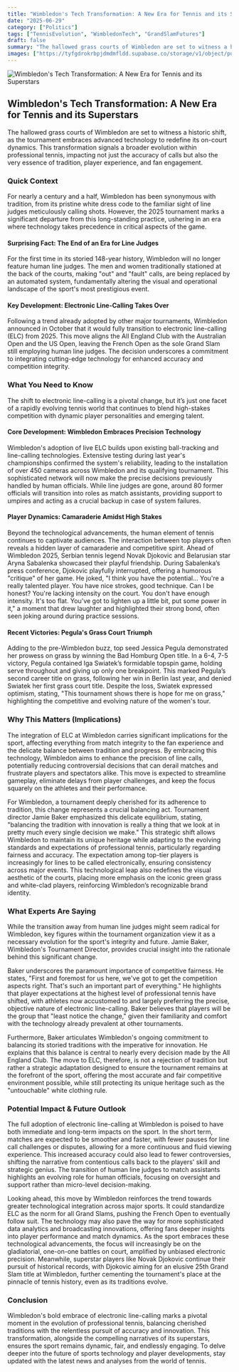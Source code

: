 ```yaml
---
title: "Wimbledon's Tech Transformation: A New Era for Tennis and its Superstars"
date: "2025-06-29"
category: ["Politics"]
tags: ["TennisEvolution", "WimbledonTech", "GrandSlamFutures"]
draft: false
summary: "The hallowed grass courts of Wimbledon are set to witness a historic shift, as the tournament embraces advanced technology to redefine its on-court dynamics. This transformation signals a broader evolution within professional tennis, impacting not just the accuracy of calls but also the very essence of tradition, player experience, and fan engagement."
images: ["https://tyfgdrokrbpjdmdmfldd.supabase.co/storage/v1/object/public/image/2025-06-29-10-02-58-983-04-00.jpg"]
---
```



![Wimbledon's Tech Transformation: A New Era for Tennis and its Superstars](https://tyfgdrokrbpjdmdmfldd.supabase.co/storage/v1/object/public/image/2025-06-29-10-02-58-983-04-00.jpg)

## Wimbledon's Tech Transformation: A New Era for Tennis and its Superstars

The hallowed grass courts of Wimbledon are set to witness a historic shift, as the tournament embraces advanced technology to redefine its on-court dynamics. This transformation signals a broader evolution within professional tennis, impacting not just the accuracy of calls but also the very essence of tradition, player experience, and fan engagement.

### Quick Context

For nearly a century and a half, Wimbledon has been synonymous with tradition, from its pristine white dress code to the familiar sight of line judges meticulously calling shots. However, the 2025 tournament marks a significant departure from this long-standing practice, ushering in an era where technology takes precedence in critical aspects of the game.

#### Surprising Fact: The End of an Era for Line Judges

For the first time in its storied 148-year history, Wimbledon will no longer feature human line judges. The men and women traditionally stationed at the back of the courts, making "out" and "fault" calls, are being replaced by an automated system, fundamentally altering the visual and operational landscape of the sport's most prestigious event.

#### Key Development: Electronic Line-Calling Takes Over

Following a trend already adopted by other major tournaments, Wimbledon announced in October that it would fully transition to electronic line-calling (ELC) from 2025. This move aligns the All England Club with the Australian Open and the US Open, leaving the French Open as the sole Grand Slam still employing human line judges. The decision underscores a commitment to integrating cutting-edge technology for enhanced accuracy and competition integrity.

### What You Need to Know

The shift to electronic line-calling is a pivotal change, but it’s just one facet of a rapidly evolving tennis world that continues to blend high-stakes competition with dynamic player personalities and emerging talent.

#### Core Development: Wimbledon Embraces Precision Technology

Wimbledon's adoption of live ELC builds upon existing ball-tracking and line-calling technologies. Extensive testing during last year's championships confirmed the system's reliability, leading to the installation of over 450 cameras across Wimbledon and its qualifying tournament. This sophisticated network will now make the precise decisions previously handled by human officials. While line judges are gone, around 80 former officials will transition into roles as match assistants, providing support to umpires and acting as a crucial backup in case of system failures.

#### Player Dynamics: Camaraderie Amidst High Stakes

Beyond the technological advancements, the human element of tennis continues to captivate audiences. The interaction between top players often reveals a hidden layer of camaraderie and competitive spirit. Ahead of Wimbledon 2025, Serbian tennis legend Novak Djokovic and Belarusian star Aryna Sabalenka showcased their playful friendship. During Sabalenka’s press conference, Djokovic playfully interrupted, offering a humorous "critique" of her game. He joked, "I think you have the potential... You're a really talented player. You have nice strokes, good technique. Can I be honest? You're lacking intensity on the court. You don't have enough intensity. It's too flat. You've got to lighten up a little bit, put some power in it," a moment that drew laughter and highlighted their strong bond, often seen joking around during practice sessions.

#### Recent Victories: Pegula's Grass Court Triumph

Adding to the pre-Wimbledon buzz, top seed Jessica Pegula demonstrated her prowess on grass by winning the Bad Homburg Open title. In a 6-4, 7-5 victory, Pegula contained Iga Swiatek’s formidable topspin game, holding serve throughout and giving up only one breakpoint. This marked Pegula’s second career title on grass, following her win in Berlin last year, and denied Swiatek her first grass court title. Despite the loss, Swiatek expressed optimism, stating, "This tournament shows there is hope for me on grass," highlighting the competitive and evolving nature of the women's tour.

### Why This Matters (Implications)

The integration of ELC at Wimbledon carries significant implications for the sport, affecting everything from match integrity to the fan experience and the delicate balance between tradition and progress. By embracing this technology, Wimbledon aims to enhance the precision of line calls, potentially reducing controversial decisions that can derail matches and frustrate players and spectators alike. This move is expected to streamline gameplay, eliminate delays from player challenges, and keep the focus squarely on the athletes and their performance.

For Wimbledon, a tournament deeply cherished for its adherence to tradition, this change represents a crucial balancing act. Tournament director Jamie Baker emphasized this delicate equilibrium, stating, "balancing the tradition with innovation is really a thing that we look at in pretty much every single decision we make." This strategic shift allows Wimbledon to maintain its unique heritage while adapting to the evolving standards and expectations of professional tennis, particularly regarding fairness and accuracy. The expectation among top-tier players is increasingly for lines to be called electronically, ensuring consistency across major events. This technological leap also redefines the visual aesthetic of the courts, placing more emphasis on the iconic green grass and white-clad players, reinforcing Wimbledon’s recognizable brand identity.

### What Experts Are Saying

While the transition away from human line judges might seem radical for Wimbledon, key figures within the tournament organization view it as a necessary evolution for the sport's integrity and future. Jamie Baker, Wimbledon's Tournament Director, provides crucial insight into the rationale behind this significant change.

Baker underscores the paramount importance of competitive fairness. He states, "First and foremost for us here, we've got to get the competition aspects right. That's such an important part of everything." He highlights that player expectations at the highest level of professional tennis have shifted, with athletes now accustomed to and largely preferring the precise, objective nature of electronic line-calling. Baker believes that players will be the group that "least notice the change," given their familiarity and comfort with the technology already prevalent at other tournaments.

Furthermore, Baker articulates Wimbledon's ongoing commitment to balancing its storied traditions with the imperative for innovation. He explains that this balance is central to nearly every decision made by the All England Club. The move to ELC, therefore, is not a rejection of tradition but rather a strategic adaptation designed to ensure the tournament remains at the forefront of the sport, offering the most accurate and fair competitive environment possible, while still protecting its unique heritage such as the "untouchable" white clothing rule.

### Potential Impact & Future Outlook

The full adoption of electronic line-calling at Wimbledon is poised to have both immediate and long-term impacts on the sport. In the short term, matches are expected to be smoother and faster, with fewer pauses for line call challenges or disputes, allowing for a more continuous and fluid viewing experience. This increased accuracy could also lead to fewer controversies, shifting the narrative from contentious calls back to the players' skill and strategic genius. The transition of human line judges to match assistants highlights an evolving role for human officials, focusing on oversight and support rather than micro-level decision-making.

Looking ahead, this move by Wimbledon reinforces the trend towards greater technological integration across major sports. It could standardize ELC as the norm for all Grand Slams, pushing the French Open to eventually follow suit. The technology may also pave the way for more sophisticated data analytics and broadcasting innovations, offering fans deeper insights into player performance and match dynamics. As the sport embraces these technological advancements, the focus will increasingly be on the gladiatorial, one-on-one battles on court, amplified by unbiased electronic precision. Meanwhile, superstar players like Novak Djokovic continue their pursuit of historical records, with Djokovic aiming for an elusive 25th Grand Slam title at Wimbledon, further cementing the tournament's place at the pinnacle of tennis history, even as its traditions evolve.

### Conclusion

Wimbledon's bold embrace of electronic line-calling marks a pivotal moment in the evolution of professional tennis, balancing cherished traditions with the relentless pursuit of accuracy and innovation. This transformation, alongside the compelling narratives of its superstars, ensures the sport remains dynamic, fair, and endlessly engaging. To delve deeper into the future of sports technology and player developments, stay updated with the latest news and analyses from the world of tennis.


